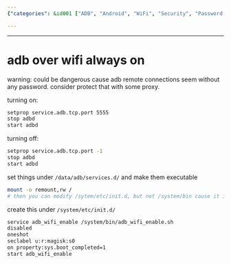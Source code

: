 ```yaml
---
{"categories": &id001 ["ADB", "Android", "WiFi", "Security", "Password Protection", "Enabling", "Disabling"], "category": "Security", "date": "2022-11-04 01:10:42", "description": "This article provides step-by-step instructions on how to enable and disable ADB over WiFi on Android devices. It also emphasizes the importance of implementing password protection for security reasons.", "tags": *id001, "title": "adb wifi always on"}

---
```


------

# adb over wifi always on

warning: could be dangerous cause adb remote connections seem without any password. consider protect that with some proxy.

turning on:
```bash
setprop service.adb.tcp.port 5555
stop adbd
start adbd

```

turning off:
```bash
setprop service.adb.tcp.port -1
stop adbd
start adbd

```

set things under `/data/adb/services.d/` and make them executable
```bash
mount -o remount,rw /
# then you can modify /sytem/etc/init.d, but not /system/bin cause it is a copy of /data/system/bin. you should create script there.

```

create this under `/system/etc/init.d/`
```bash
service adb_wifi_enable /system/bin/adb_wifi_enable.sh
disabled
oneshot
seclabel u:r:magisk:s0
on property:sys.boot_completed=1
start adb_wifi_enable

```

